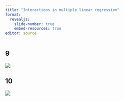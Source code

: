```yaml
---
title: "Interactions in multiple linear regression"
format: 
  revealjs:
    slide-number: true
    embed-resources: true
editor: source
---
```


## 9

![](images/exercise-analysis-09.png)

::: notes

:::

## 10

![](images/exercise-analysis-10.png)

::: notes

:::

